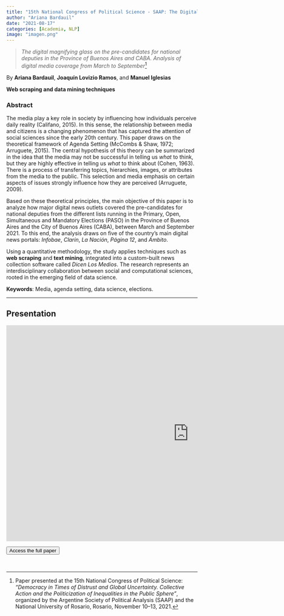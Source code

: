 ```yaml
---
title: "15th National Congress of Political Science - SAAP: The Digital Magnifying Glass"
author: "Ariana Bardauil"
date: "2021-08-17"
categories: [Academia, NLP]
image: "imagen.png"
---
```


> *The digital magnifying glass on the pre-candidates for national deputies in the Province of Buenos Aires and CABA. Analysis of digital media coverage from March to September*[^1]

[^1]: Paper presented at the 15th National Congress of Political Science: *"Democracy in Times of Distrust and Global Uncertainty. Collective Action and the Politicization of Inequalities in the Public Sphere"*, organized by the Argentine Society of Political Analysis (SAAP) and the National University of Rosario, Rosario, November 10–13, 2021.

By **Ariana Bardauil**, **Joaquín Lovizio Ramos**, and **Manuel Iglesias**

**Web scraping and data mining techniques**

### Abstract

The media play a key role in society by influencing how individuals perceive daily reality (Califano, 2015). In this sense, the relationship between media and citizens is a changing phenomenon that has captured the attention of social sciences since the early 20th century. This paper draws on the theoretical framework of Agenda Setting (McCombs & Shaw, 1972; Arruguete, 2015). The central hypothesis of this theory can be summarized in the idea that the media may not be successful in telling us *what* to think, but they are highly effective in telling us *what* to think about (Cohen, 1963). There is a process of transferring topics, hierarchies, images, or attributes from the media to the public. This selection and media emphasis on certain aspects of issues strongly influence how they are perceived (Arruguete, 2009).

Based on these theoretical principles, the main objective of this paper is to analyze how major digital news outlets covered the pre-candidates for national deputies from the different lists running in the Primary, Open, Simultaneous and Mandatory Elections (PASO) in the Province of Buenos Aires and the City of Buenos Aires (CABA), between March and September 2021. To this end, the analysis draws on five of the country's main digital news portals: *Infobae*, *Clarín*, *La Nación*, *Página 12*, and *Ámbito*.

Using a quantitative methodology, the study applies techniques such as **web scraping** and **text mining**, integrated into a custom-built news collection software called *Dicen Los Medios*. The research represents an interdisciplinary collaboration between social and computational sciences, rooted in the emerging field of data science.

**Keywords**: Media, agenda setting, data science, elections.

---

## Presentation

<iframe src="https://docs.google.com/presentation/d/e/2PACX-1vSKtnHZIyJx3DkKVBJr2D9cC8aRNBzazPeQ1Xnqf6MEjYSejE83HIQ8zKbTq3y7U0qhyeJMZXsUHYNT/embed?start=false&amp;loop=false&amp;delayms=3000" frameborder="0" width="960" height="569" allowfullscreen="true" mozallowfullscreen="true" webkitallowfullscreen="true">
</iframe>

<a href="https://drive.google.com/file/d/1ZrBWEVHkKkja9XaB-S60z8NoSsLvzlK4/view?usp=sharing">
  <button type="button" class="btn btn-primary float-end btn-sm">Access the full paper</button>
</a>

<br>
